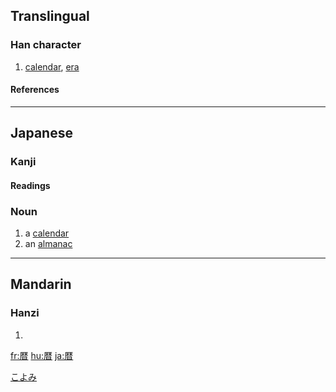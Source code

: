 {{see|曆}}
==Translingual==

===Han character===
{{Han char|rn=72|rad=日|as=10|sn=14|four=|canj=一木木日 (MDDA)}}

# [[calendar]], [[era]]

====References====
{{Han ref|kx=0499.061|dkj=14111|hdz=10078.011|uh=66A6|ud=26278}}

----

==Japanese==

===Kanji===
{{ja-kanji|grade=c|rs=日10}}

====Readings====
{{ja-readings|on=|kun=[[れき]] (reki)}}

===Noun===
{{ja-noun|k|count=|hira=こよみ|kata=|rom=koyomi|kanji=|kyu=|shin=|hidx=}}

# a [[calendar]]
# an [[almanac]]

[[Category:1000_Japanese_basic_words|こよみ]]

----

==Mandarin==

===Hanzi===
{{cmn-hanzi|pin=[[lì]] ([[li4]])|wg=li<sup>4</sup>}}

# {{defn|Mandarin}}

[[fr:暦]]
[[hu:暦]]
[[ja:暦]]
